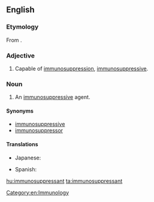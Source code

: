 ==English==

===Etymology===
From {{prefix|immuno|suppressant|lang=en}}.

===Adjective===
{{en-adj}}

# {{context|pharmacology|lang=en}} Capable of [[immunosuppression]], [[immunosuppressive]].

===Noun===
{{en-noun}}

# {{context|pharmacology|lang=en}} An [[immunosuppressive]] agent.

====Synonyms====
* [[immunosuppressive]]
* [[immunosuppressor]]

====Translations====
{{trans-top|an immunosuppressive agent}}
* Japanese: {{t|ja|免疫抑制剤|tr=men'ekiyokuseizai}}
{{trans-mid}}
* Spanish: {{t+|es|inmunosupresor|m}}
{{trans-bottom}}

[[Category:en:Immunology]]

[[hu:immunosuppressant]]
[[ta:immunosuppressant]]